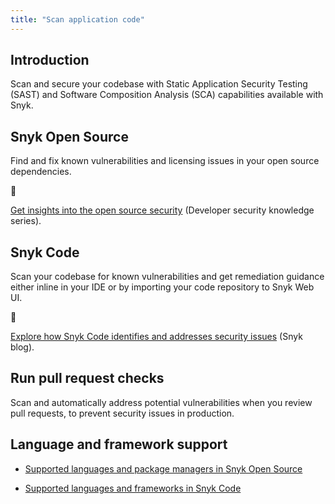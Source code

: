 ```yaml
---
title: "Scan application code"
---
```


## Introduction

Scan and secure your codebase with Static Application Security Testing (SAST) and Software Composition Analysis (SCA) capabilities available with Snyk. 

## Snyk Open Source

Find and fix known vulnerabilities and licensing issues in your open source dependencies.


🔗

[Get insights into the open source security](https://snyk.io/series/open-source-security/) (Developer security knowledge series).

## Snyk Code

Scan your codebase for known vulnerabilities and get remediation guidance either inline in your IDE or by importing your code repository to Snyk Web UI. 


🔗

[Explore how Snyk Code identifies and addresses security issues](https://snyk.io/blog/advanced-technologies-behind-snyk-code/) (Snyk blog).

## Run pull request checks

Scan and automatically address potential vulnerabilities when you review pull requests, to prevent security issues in production. 

## Language and framework support

* [Supported languages and package managers in Snyk Open Source](/scan-application-code/snyk-open-source/snyk-open-source-supported-languages-and-package-managers)

* [Supported languages and frameworks in Snyk Code](/scan-application-code/snyk-code/snyk-code-language-and-framework-support)



